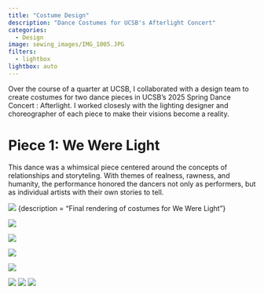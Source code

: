```yaml
---
title: "Costume Design"
description: "Dance Costumes for UCSB's Afterlight Concert"
categories:
  - Design
image: sewing_images/IMG_1005.JPG
filters: 
  - lightbox
lightbox: auto
---
```

Over the course of a quarter at UCSB, I collaborated with a design team to create costumes for two dance pieces in UCSB's 2025 Spring Dance Concert : Afterlight. I worked closesly with the lighting designer and choreographer of each piece to make their visions become a reality. 

# Piece 1: We Were Light

This dance was a whimsical piece centered around the concepts of relationships and storyteling. With themes of realness, rawness, and humanity, the performance honored the dancers not only as performers, but as individual artists with their own stories to tell.

![](sewing_images/img_3580.JPEG) {description = "Final rendering of costumes for We Were Light"}

::: {layout="[1, 1, 1]"}

![](sewing_images/spring-135.JPG){group="first"}

![](sewing_images/spring-124.jpg){group="first"}

![](sewing_images/spring-67.jpg){group="first"}
:::

::: {layout="[1, 1, 1, 1]"}

![](sewing_images/spring-60.jpg){group="second"}

![](sewing_images/spring-129.JPG){group="second"}
![](sewing_images/spring-62.jpg){group="second"}
![](sewing_images/spring-75.jpg){group="second"}

:::
